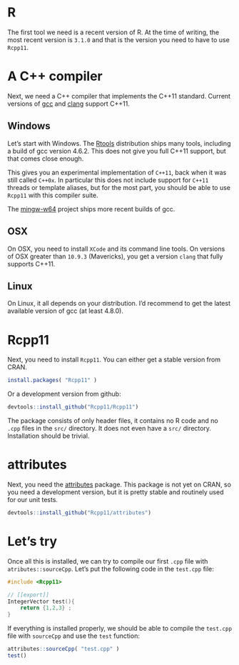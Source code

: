 # R 

The first tool we need is a recent version of R. At the time of 
writing, the most recent version is `3.1.0` and that is the version
you need to have to use `Rcpp11`. 

# A C++ compiler

Next, we need a C++ compiler that implements the C++11 standard. Current 
versions of [gcc](https://gcc.gnu.org/) and [clang](http://clang.llvm.org/)
support C++11. 

## Windows

Let's start with Windows. The [Rtools](http://cran.r-project.org/bin/windows/Rtools/)
distribution ships many tools, including a build of gcc version 4.6.2. This 
does not give you full C++11 support, but that comes close enough. 

This gives you an experimental implementation of `C++11`, back when it was 
still called `C++0x`. In particular this does not include support for
`C++11` threads or template aliases, but for the most part, you should be able 
to use `Rcpp11` with this compiler suite. 

The [mingw-w64](http://mingw-w64.sourceforge.net/) project ships more recent
builds of gcc. 

## OSX 

On OSX, you need to install `XCode` and its command line tools. On versions 
of OSX greater than `10.9.3` (Mavericks), you get a version `clang` that 
fully supports C++11. 

## Linux

On Linux, it all depends on your distribution. I'd recommend to get the 
latest available version of gcc (at least 4.8.0). 

# Rcpp11

Next, you need to install `Rcpp11`. You can either get a stable version from
CRAN. 

```r
install.packages( "Rcpp11" )
```

Or a development version from github: 

```r
devtools::install_github("Rcpp11/Rcpp11")
```

The package consists of only header files, it contains no R code and 
no `.cpp` files in the `src/` directory. It does not even have a `src/` 
directory. Installation should be trivial. 

# attributes

Next, you need the [attributes](https://github.com/Rcpp11/attributes)
package. This package is not yet on CRAN, so you need a development
version, but it is pretty stable and routinely used for our unit tests. 

```r
devtools::install_github("Rcpp11/attributes")
```

# Let's try

Once all this is installed, we can try to compile our first `.cpp` file
with `atributes::sourceCpp`. Let's put the following code in the `test.cpp`
file: 

```cpp
#include <Rcpp11>

// [[export]]
IntegerVector test(){
    return {1,2,3} ;
}
```

If everything is installed properly, we should be able to compile
the `test.cpp` file with `sourceCpp` and use the `test` function: 

```r
attributes::sourceCpp( "test.cpp" )
test()
```

